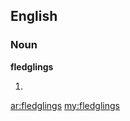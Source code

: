 ==English==

===Noun===
'''fledglings'''

# {{plural of|[[fledgling]]}}

[[ar:fledglings]]
[[my:fledglings]]